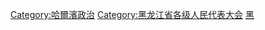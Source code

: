 [[Category:哈爾濱政治|Category:哈爾濱政治]]
[[Category:黑龙江省各级人民代表大会|Category:黑龙江省各级人民代表大会]]
[[Category:设区的市人民代表大会|黑]]